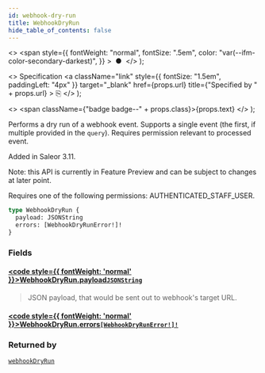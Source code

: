 ```yaml
---
id: webhook-dry-run
title: WebhookDryRun
hide_table_of_contents: false
---
```


  <>
    <span
      style={{
        fontWeight: "normal",
        fontSize: ".5em",
        color: "var(--ifm-color-secondary-darkest)",
      }}
    >
      &nbsp;●&nbsp;
    </span>
  </>
);

  <>
    Specification
    <a
      className="link"
      style={{ fontSize: "1.5em", paddingLeft: "4px" }}
      target="\_blank"
      href={props.url}
      title={"Specified by " + props.url}
    >
      ⎘
    </a>
  </>
);

  <>
    <span className={"badge badge--" + props.class}>{props.text}</span>
  </>
);

Performs a dry run of a webhook event. Supports a single event (the first, if multiple provided in the `query`). Requires permission relevant to processed event.

Added in Saleor 3.11.

Note: this API is currently in Feature Preview and can be subject to changes at later point.

Requires one of the following permissions: AUTHENTICATED_STAFF_USER.

```graphql
type WebhookDryRun {
  payload: JSONString
  errors: [WebhookDryRunError!]!
}
```

### Fields

#### [<code style={{ fontWeight: 'normal' }}>WebhookDryRun.<b>payload</b></code>](#)<Bullet />[`JSONString`](../../../storefront/miscellaneous/scalars/jsonstring) <Badge class="secondary" text="scalar"/>

> JSON payload, that would be sent out to webhook's target URL.

#### [<code style={{ fontWeight: 'normal' }}>WebhookDryRun.<b>errors</b></code>](#)<Bullet />[`[WebhookDryRunError!]!`](../../../storefront/webhooks/objects/webhook-dry-run-error) <Badge class="secondary" text="non-null"/> <Badge class="secondary" text="object"/>

>

### Returned by

[`webhookDryRun`](../../../storefront/webhooks/mutations/webhook-dry-run) <Badge class="secondary" text="mutation"/>
